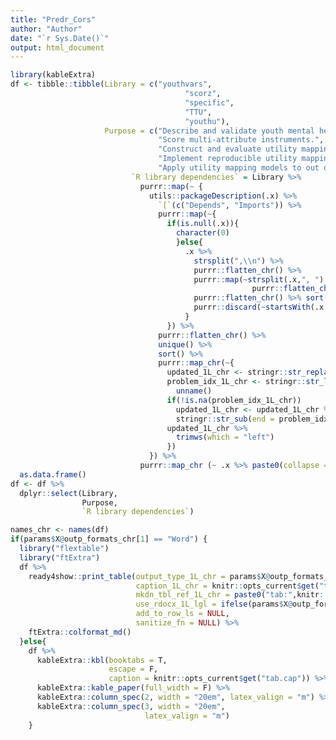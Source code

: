```yaml
---
title: "Predr_Cors"
author: "Author"
date: "`r Sys.Date()`"
output: html_document
---
```

```r
library(kableExtra)  
df <- tibble::tibble(Library = c("youthvars",
                                       "scorz",
                                       "specific",
                                       "TTU",
                                       "youthu"),
                     Purpose = c("Describe and validate youth mental health human record datasets.",
                                 "Score multi-attribute instruments.",
                                 "Construct and evaluate utility mapping models.",
                                 "Implement reproducible utility mapping sudies.",
                                 "Apply utility mapping models to out of sample data."),
                           `R library dependencies` = Library %>%
                             purrr::map(~ {
                               utils::packageDescription(.x) %>%
                                 `[`(c("Depends", "Imports")) %>%
                                 purrr::map(~{
                                   if(is.null(.x)){
                                     character(0)
                                     }else{
                                       .x %>%
                                         strsplit(",\\n") %>%
                                         purrr::flatten_chr() %>%
                                         purrr::map(~strsplit(.x,", ") %>%
                                                      purrr::flatten_chr()) %>%
                                         purrr::flatten_chr() %>% sort() %>%
                                         purrr::discard(~startsWith(.x,"R "))
                                       }
                                   }) %>%
                                 purrr::flatten_chr() %>%
                                 unique() %>%
                                 sort() %>%
                                 purrr::map_chr(~{
                                   updated_1L_chr <- stringr::str_replace_all(.x,"\\n"," ")
                                   problem_idx_1L_chr <- stringr::str_locate(updated_1L_chr," ")[1,1] %>%
                                     unname()
                                   if(!is.na(problem_idx_1L_chr))
                                     updated_1L_chr <- updated_1L_chr %>%
                                     stringr::str_sub(end = problem_idx_1L_chr-1)
                                   updated_1L_chr %>% 
                                     trimws(which = "left") 
                                   })
                               }) %>% 
                             purrr::map_chr (~ .x %>% paste0(collapse = " "))) %>% 
  as.data.frame() 
df <- df %>%
  dplyr::select(Library,
                Purpose,
                `R library dependencies`) 

names_chr <- names(df)
if(params$X@outp_formats_chr[1] == "Word") {
  library("flextable")
  library("ftExtra")
  df %>% 
    ready4show::print_table(output_type_1L_chr = params$X@outp_formats_chr[1],
                            caption_1L_chr = knitr::opts_current$get("tab.cap"),
                            mkdn_tbl_ref_1L_chr = paste0("tab:",knitr::opts_current$get("tab.id")),
                            use_rdocx_1L_lgl = ifelse(params$X@outp_formats_chr[1]=="Word",T,F),
                            add_to_row_ls = NULL,
                            sanitize_fn = NULL) %>%
    ftExtra::colformat_md()
  }else{
    df %>%
      kableExtra::kbl(booktabs = T, 
                      escape = F,
                      caption = knitr::opts_current$get("tab.cap")) %>%
      kableExtra::kable_paper(full_width = F) %>%
      kableExtra::column_spec(2, width = "20em", latex_valign = "m") %>%
      kableExtra::column_spec(3, width = "20em",
                              latex_valign = "m")
    }
```